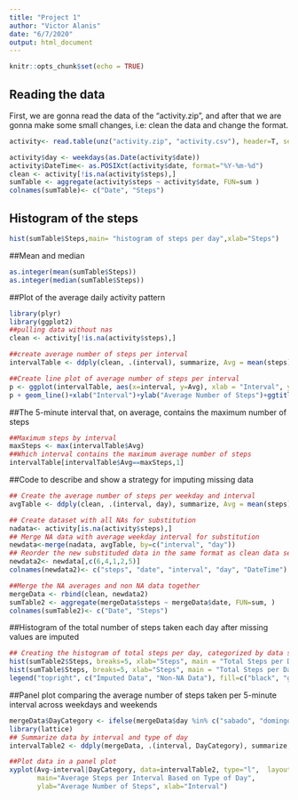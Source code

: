 ```yaml
---
title: "Project 1"
author: "Victor Alanis"
date: "6/7/2020"
output: html_document
---
```


```r
knitr::opts_chunk$set(echo = TRUE)
```

## Reading the data
First, we are gonna read the data of the "activity.zip", and after that we are gonna make some small changes, i.e: clean the data and change the format.


```r
activity<- read.table(unz("activity.zip", "activity.csv"), header=T, sep=",")

activity$day <- weekdays(as.Date(activity$date))
activity$DateTime<- as.POSIXct(activity$date, format="%Y-%m-%d")
clean <- activity[!is.na(activity$steps),]
sumTable <- aggregate(activity$steps ~ activity$date, FUN=sum )
colnames(sumTable)<- c("Date", "Steps")

```

## Histogram of the steps
```r
hist(sumTable$Steps,main= "histogram of steps per day",xlab="Steps")
```

##Mean and median
```r
as.integer(mean(sumTable$Steps))
as.integer(median(sumTable$Steps))

```

##Plot of the average daily activity pattern
```r
library(plyr)
library(ggplot2)
##pulling data without nas
clean <- activity[!is.na(activity$steps),]

##create average number of steps per interval
intervalTable <- ddply(clean, .(interval), summarize, Avg = mean(steps))

##Create line plot of average number of steps per interval
p <- ggplot(intervalTable, aes(x=interval, y=Avg), xlab = "Interval", ylab="Average Number of Steps")
p + geom_line()+xlab("Interval")+ylab("Average Number of Steps")+ggtitle("Average Number of Steps per Interval")

```

##The 5-minute interval that, on average, contains the maximum number of steps
```r
##Maximum steps by interval
maxSteps <- max(intervalTable$Avg)
##Which interval contains the maximum average number of steps
intervalTable[intervalTable$Avg==maxSteps,1]
```

##Code to describe and show a strategy for imputing missing data
```r
## Create the average number of steps per weekday and interval
avgTable <- ddply(clean, .(interval, day), summarize, Avg = mean(steps))

## Create dataset with all NAs for substitution
nadata<- activity[is.na(activity$steps),]
## Merge NA data with average weekday interval for substitution
newdata<-merge(nadata, avgTable, by=c("interval", "day"))
## Reorder the new substituded data in the same format as clean data set
newdata2<- newdata[,c(6,4,1,2,5)]
colnames(newdata2)<- c("steps", "date", "interval", "day", "DateTime")

##Merge the NA averages and non NA data together
mergeData <- rbind(clean, newdata2)
sumTable2 <- aggregate(mergeData$steps ~ mergeData$date, FUN=sum, )
colnames(sumTable2)<- c("Date", "Steps")
```

##Histogram of the total number of steps taken each day after missing values are imputed
```r
## Creating the histogram of total steps per day, categorized by data set to show impact
hist(sumTable2$Steps, breaks=5, xlab="Steps", main = "Total Steps per Day with NAs Fixed", col="Black")
hist(sumTable$Steps, breaks=5, xlab="Steps", main = "Total Steps per Day with NAs Fixed", col="Grey", add=T)
legend("topright", c("Imputed Data", "Non-NA Data"), fill=c("black", "grey") )
```

##Panel plot comparing the average number of steps taken per 5-minute interval across weekdays and weekends
```r
mergeData$DayCategory <- ifelse(mergeData$day %in% c("sabado", "domingo"), "Weekend", "Weekday")
library(lattice) 
## Summarize data by interval and type of day
intervalTable2 <- ddply(mergeData, .(interval, DayCategory), summarize, Avg = mean(steps))

##Plot data in a panel plot
xyplot(Avg~interval|DayCategory, data=intervalTable2, type="l",  layout = c(1,2),
       main="Average Steps per Interval Based on Type of Day", 
       ylab="Average Number of Steps", xlab="Interval")
```

